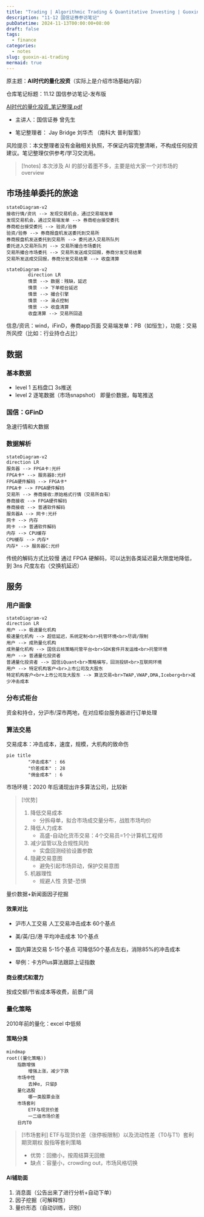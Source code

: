 ```yaml
---
title: "Trading | Algorithmic Trading & Quantitative Investing | Guoxin Visit"
description: "11-12 国信证券参访笔记"
pubDatetime: 2024-11-13T00:00:00+08:00
draft: false
tags:
  - finance
categories:
  - notes
slug: guoxin-ai-trading
mermaid: true
---
```


原主题：**AI时代的量化投资**（实际上是介绍市场基础内容）

仓库笔记标题：11.12 国信参访笔记-发布版

[AI时代的量化投资\_笔记整理.pdf](<https://liubinfighter.github.io/Blog/post/guoxin_ai_trading/AI时代的量化投资 笔记整理.pdf>)

- 主讲人：国信证券 曾先生

- 笔记整理者： Jay Bridge 刘华杰 （南科大 普利智策）

风险提示：本文整理者没有金融相关执照，不保证内容完整清晰，不构成任何投资建议。笔记整理仅供参考/学习交流用。

> [!notes]
> 本次涉及 AI 的部分着墨不多，主要是给大家一个对市场的 overview

## 市场挂单委托的旅途

```mermaid
stateDiagram-v2
接收行情/资讯 --> 发现交易机会，通过交易端发单
发现交易机会，通过交易端发单 --> 券商柜台接受委托
券商柜台接受委托 --> 验资/验券
验资/验券 --> 券商报盘机发送委托到交易所
券商报盘机发送委托到交易所 --> 委托进入交易所队列
委托进入交易所队列 --> 交易所撮合市场委托
交易所撮合市场委托 --> 交易所发送成交回报，券商分发交易结果
交易所发送成交回报，券商分发交易结果 --> 收盘清算

```

```mermaid
stateDiagram-v2
        direction LR
        情景 --> 数据：残缺，延迟
        情景 --> 下单柜台延迟
        情景 --> 撮合引擎
        情景 --> 滑点控制
        情景 --> 收盘清算
        收盘清算 --> 交易所回退
```

信息/资讯：wind，iFinD，券商app页面
交易端发单：PB（如恒生），功能：交易所风控（比如：行业持仓占比）

## 数据

### 基本数据

- level 1 五档盘口 3s推送
- level 2 逐笔数据（市场snapshot） 即量价数据，每笔推送

### 国信：GFinD

急速行情和大数据

### 数据解析

```mermaid
stateDiagram-v2
direction LR
服务器 --> FPGA卡:光纤
FPGA卡* --> 服务器B:光纤
FPGA硬件解码 --> FPGA卡*
FPGA卡 --> FPGA硬件解码
交易所 --> 券商接收:原始格式行情（交易所自有）
券商接收 --> FPGA硬件解码
券商接收 --> 普通软件解码
服务器A --> 网卡:光纤
网卡 --> 内存
网卡 --> 普通软件解码
内存 --> CPU缓存
CPU缓存 --> 内存*
内存* --> 服务器C:光纤
```

传统的解码方式比较慢
通过 FPGA 硬解码，可以达到各类延迟最大限度地降低，到 3ns 尺度左右（交换机延迟）

## 服务

### 用户画像

```mermaid
stateDiagram-v2
direction LR
用户 --> 极速量化机构
极速量化机构 --> 超低延迟，系统定制<br>托管环境<br>尽调/限制
用户 --> 成熟量化机构
成熟量化机构 --> 国信云核策略托管平台<br>SDK套件开发运维<br>托管环境
用户 --> 普通量化投资者
普通量化投资者 --> 国信iQuant<br>策略编写，回测投研<br>互联网环境
用户 --> 特定机构客户<br>上市公司及大股东
特定机构客户<br+上市公司及大股东 --> 算法交易<br>TWAP,VWAP,DMA,Iceberg<br>减少冲击成本
```

### 分布式柜台

资金和持仓，分沪市/深市两地，在对应柜台服务器进行订单处理

### 算法交易

交易成本：冲击成本，速度，规模，大机构的致命伤

```mermaid
pie title
        "冲击成本" : 66
        "价差成本" : 28
        "佣金成本" : 6

```

市场环境：2020 年后涌现出许多算法公司，比较新

> [!优势]
>
> 1.  降低交易成本
>     - 分拆母单，拟合市场成交量分布，战胜市场均价
> 2.  降低人力成本
>     - 高盛-自动化货币交易：4个交易员=1个计算机工程师
> 3.  减少监管以及合规性风险
>     - 实盘回测经验设置参数
> 4.  隐藏交易意图
>     - 避免引起市场异动，保护交易意图
> 5.  机器理性
>     - 规避人性 贪婪-恐惧

量价数据+新闻面因子挖掘

#### 效果对比

- 沪市人工交易 人工交易冲击成本 60个基点
- 美/英/日/港 平均冲击成本 10个基点
- 国内算法交易 5-15个基点
  可降低50个基点左右，消除85%的冲击成本

- 举例：卡方Plus算法跟踪上证指数

#### 商业模式和潜力

按成交额/节省成本等收费，前景广阔

### 量化策略

2010年前的量化：excel 中低频

#### 策略分类

```mermaid
mindmap
root((量化策略))
    指数增强
        增强上涨，减少下跌
    市场中性
        去掉α, 只留β
    量化选股
        哪一类股票会涨
    市场套利
        ETF与现货价差
        一二级市场价差
    日内T0
```

> [!市场套利]
> ETF与现货价差（涨停板限制）以及流动性差（T0与T1）套利
> 期货期权 股指等套利策略
>
> - 优势：回撤小，按周结算无回撤
> - 缺点：容量小，crowding out，市场风格切换

#### AI辅助面

1. 消息面（公告出来了进行分析+自动下单）
2. 因子挖掘（可解释性）
3. 量价形态（自动训练，识别）
